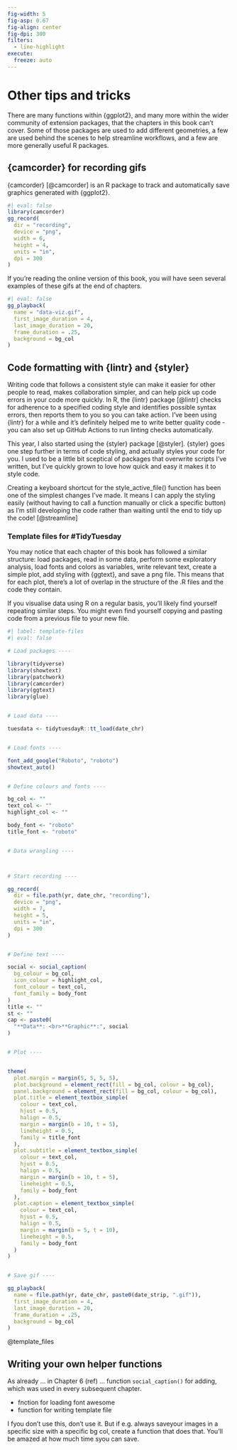 ```yaml
---
fig-width: 5
fig-asp: 0.67
fig-align: center
fig-dpi: 300
filters:
  - line-highlight
execute: 
  freeze: auto
---
```


# Other tips and tricks {#sec-other}

There are many functions within {ggplot2}, and many more within the wider community of extension packages, that the chapters in this book can't cover. Some of those packages are used to add different geometries, a few are used behind the scenes to help streamline workflows, and a few are more generally useful R packages.

## {camcorder} for recording gifs {#sec-camcorder}

{camcorder} [@camcorder] is an R package to track and automatically save graphics generated with {ggplot2}. \index{camcorder} \index{camcorder!gg\_record}

```r
#| eval: false
library(camcorder)
gg_record(
  dir = "recording",
  device = "png",
  width = 6,
  height = 4,
  units = "in",
  dpi = 300
)
```

If you're reading the online version of this book, you will have seen several examples of these gifs at the end of chapters. \index{camcorder!gg\_playback}

```r
#| eval: false
gg_playback(
  name = "data-viz.gif",
  first_image_duration = 4,
  last_image_duration = 20,
  frame_duration = .25,
  background = bg_col
)
```

## Code formatting with {lintr} and {styler} {#sec-code-style}

Writing code that follows a consistent style can make it easier for other people to read, makes collaboration simpler, and can help pick up code errors in your code more quickly. In R, the {lintr} package [@lintr] checks for adherence to a specified coding style and identifies possible syntax errors, then reports them to you so you can take action. I’ve been using {lintr} for a while and it’s definitely helped me to write better quality code - you can also set up GitHub Actions to run linting checks automatically. \index{lintr}

This year, I also started using the {styler} package [@styler]. {styler} goes one step further in terms of code styling, and actually styles your code for you. I used to be a little bit sceptical of packages that overwrite scripts I’ve written, but I’ve quickly grown to love how quick and easy it makes it to style code.  \index{styler}

Creating a keyboard shortcut for the style_active_file() function has been one of the simplest changes I’ve made. It means I can apply the styling easily (without having to call a function manually or click a specific button) as I’m still developing the code rather than waiting until the end to tidy up the code! [@streamline] \index{styler!style\_active\_file}

### Template files for #TidyTuesday {#sec-template-files}

You may notice that each chapter of this book has followed a similar structure: load packages, read in some data, perform some exploratory analysis, load fonts and colors as variables, write relevant text, create a simple plot, add styling with {ggtext}, and save a png file. This means that for each plot, there's a lot of overlap in the structure of the .R files and the code they contain. 

If you visualise data using R on a regular basis, you'll likely find yourself repeating similar steps. You might even find yourself copying and pasting code from a previous file to your new file.

```r
#| label: template-files
#| eval: false

# Load packages ----

library(tidyverse)
library(showtext)
library(patchwork)
library(camcorder)
library(ggtext)
library(glue)


# Load data ----

tuesdata <- tidytuesdayR::tt_load(date_chr)


# Load fonts ----

font_add_google("Roboto", "roboto")
showtext_auto()


# Define colours and fonts ----

bg_col <- ""
text_col <- ""
highlight_col <- ""

body_font <- "roboto"
title_font <- "roboto"


# Data wrangling ----



# Start recording ----

gg_record(
  dir = file.path(yr, date_chr, "recording"),
  device = "png",
  width = 7,
  height = 5,
  units = "in",
  dpi = 300
)


# Define text ----

social <- social_caption(
  bg_colour = bg_col,
  icon_colour = highlight_col,
  font_colour = text_col,
  font_family = body_font
)
title <- ""
st <- ""
cap <- paste0(
  "**Data**: <br>**Graphic**:", social
)


# Plot ----


theme(
  plot.margin = margin(5, 5, 5, 5),
  plot.background = element_rect(fill = bg_col, colour = bg_col),
  panel.background = element_rect(fill = bg_col, colour = bg_col),
  plot.title = element_textbox_simple(
    colour = text_col,
    hjust = 0.5,
    halign = 0.5,
    margin = margin(b = 10, t = 5),
    lineheight = 0.5,
    family = title_font
  ),
  plot.subtitle = element_textbox_simple(
    colour = text_col,
    hjust = 0.5,
    halign = 0.5,
    margin = margin(b = 10, t = 5),
    lineheight = 0.5,
    family = body_font
  ),
  plot.caption = element_textbox_simple(
    colour = text_col,
    hjust = 0.5,
    halign = 0.5,
    margin = margin(b = 5, t = 10),
    lineheight = 0.5,
    family = body_font
  )
)


# Save gif ----

gg_playback(
  name = file.path(yr, date_chr, paste0(date_strip, ".gif")),
  first_image_duration = 4,
  last_image_duration = 20,
  frame_duration = .25,
  background = bg_col
)
```

@template_files

\index{templates}


## Writing your own helper functions

As already ... in Chapter 6 (ref) ... function `social_caption()` for adding, which was used in every subsequent chapter. 

- fnction for loading font awesome
- function for writing template file

I fyou don't use this, don't use it. But if e.g. always saveyour images in a specific size with a specific bg col, create a function that does that. You'll be amazed at how much time syou can save.





